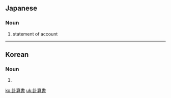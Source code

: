 ==Japanese==
{{ja-kanjitab|けい|さん|しょ|yomi=on}}

===Noun===
{{ja-noun|けいさんしょ}}

# statement of account

----

==Korean==
{{ko-hanjatab|}}

===Noun===
{{ko-noun|hj|hangeul=계산서}}

# {{hanja form of|계산서|check, bill}}

[[ko:計算書]]
[[uk:計算書]]